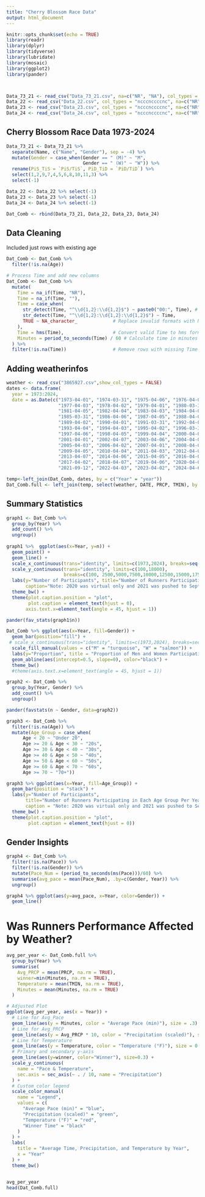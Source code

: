 ```yaml
---
title: "Cherry Blossom Race Data"
output: html_document
---
```




```r
knitr::opts_chunk$set(echo = TRUE)
library(readr)
library(dplyr)
library(tidyverse)
library(lubridate)
library(mosaic)
library(ggplot2)
library(pander)



Data_73_21 <- read_csv("Data_73_21.csv", na=c("NR", "NA"), col_types = "ccnccccccn")
Data_22 <- read_csv("Data_22.csv", col_types = "ncccnccccnc", na=c("NR", "NA"))
Data_23 <- read_csv("Data_23.csv", col_types = "ncccnccccnc", na=c("NR", "NA"))
Data_24 <- read_csv("Data_24.csv", col_types = "ncccnccccnc", na=c("NR", "NA"))
```

## Cherry Blossom Race Data 1973-2024

```r
Data_73_21 <- Data_73_21 %>% 
  separate(Name, c("Name", "Gender"), sep = -4) %>% 
  mutate(Gender = case_when(Gender == " (M)" ~ "M",
                            Gender == " (W)" ~ "W")) %>% 
  rename(PiS_TiS = `PiS/TiS`, PiD_TiD = `PiD/TiD`) %>% 
  select(1,2,9,7,4,5,6,8,10,11,3) %>% 
  select(-1)

Data_22 <- Data_22 %>% select(-1)
Data_23 <- Data_23 %>% select(-1)
Data_24 <- Data_24 %>% select(-1)

Dat_Comb <- rbind(Data_73_21, Data_22, Data_23, Data_24)

```


## Data Cleaning
Included just rows with existing age
```r
Dat_Comb <- Dat_Comb %>%
  filter(!is.na(Age))

# Process Time and add new columns
Dat_Comb <- Dat_Comb %>%
  mutate(
    Time = na_if(Time, "NR"),          
    Time = na_if(Time, ""),            
    Time = case_when(
      str_detect(Time, "^\\d{1,2}:\\d{1,2}$") ~ paste0("00:", Time), # Add "00:" for missing hours
      str_detect(Time, "^\\d{1,2}:\\d{1,2}:\\d{1,2}$") ~ Time,       
      TRUE ~ NA_character_             # Replace invalid formats with NA
    ),
    Time = hms(Time),                  # Convert valid Time to hms format
    Minutes = period_to_seconds(Time) / 60 # Calculate time in minutes
  ) %>%
  filter(!is.na(Time))                 # Remove rows with missing Time


```

## Adding weatherinfos
```r

weather <- read_csv("3865927.csv",show_col_types = FALSE)
dates <- data.frame(
  year = 1973:2024,
  date = as.Date(c("1973-04-01", "1974-03-31", "1975-04-06", "1976-04-04", 
                   "1977-04-03", "1978-04-02", "1979-04-01", "1980-03-30", 
                   "1981-04-05", "1982-04-04", "1983-04-03", "1984-04-01", 
                   "1985-03-31", "1986-04-06", "1987-04-05", "1988-04-03", 
                   "1989-04-02", "1990-04-01", "1991-03-31", "1992-04-05", 
                   "1993-04-04", "1994-04-03", "1995-04-02", "1996-03-31", 
                   "1997-04-06", "1998-04-05", "1999-04-04", "2000-04-02", 
                   "2001-04-01", "2002-04-07", "2003-04-06", "2004-04-04", 
                   "2005-04-03", "2006-04-02", "2007-04-01", "2008-04-06", 
                   "2009-04-05", "2010-04-04", "2011-04-03", "2012-04-01", 
                   "2013-04-07", "2014-04-06", "2015-04-05", "2016-04-03", 
                   "2017-04-02", "2018-04-07", "2019-04-06", "2020-04-05", 
                   "2021-09-12", "2022-04-03", "2023-04-02", "2024-04-6")))

temp<-left_join(Dat_Comb, dates, by = c("Year" = "year"))
Dat_Comb.full <- left_join(temp, select(weather, DATE, PRCP, TMIN), by = c("date" = "DATE"))
```

## Summary Statistics

```r
graph1 <- Dat_Comb %>%
  group_by(Year) %>%
  add_count() %>%
  ungroup()
  
graph1 %>%  ggplot(aes(x=Year, y=n)) +
  geom_point() +
  geom_line() +
  scale_x_continuous(trans="identity", limits=c(1973,2024), breaks=seq(1973,2024,3)) +
  scale_y_continuous(trans="identity", limits=c(100,18000), 
                     breaks=c(100, 2500,5000,7500,10000,12500,15000,17500)) +
  labs(y="Number of Participants", title="Number of Runners Participating Per Year", 
       caption="Note: 2020 was virtual only and 2021 was pushed to September, both due to Covid-19") +
  theme_bw() +
  theme(plot.caption.position = "plot",
        plot.caption = element_text(hjust = 0), 
       axis.text.x=element_text(angle = 45, hjust = 1))

pander(fav_stats(graph1$n))
```

```r
Dat_Comb %>% ggplot(aes(x=Year, fill=Gender)) +
  geom_bar(position="fill") +
 # scale_x_continuous(trans="identity", limits=c(1973,2024), breaks=seq(1973,2024,8)) +
  scale_fill_manual(values = c("M" = "turquoise", "W" = "salmon")) +
  labs(y="Proportion", title = "Proportion of Men and Women Participating Each Year") +
  geom_abline(aes(intercept=0.5, slope=0), color="black") +
  theme_bw()
  #theme(axis.text.x=element_text(angle = 45, hjust = 1))

graph2 <- Dat_Comb %>%
  group_by(Year, Gender) %>% 
  add_count() %>%
  ungroup()

pander(favstats(n ~ Gender, data=graph2))
```

```r
graph3 <- Dat_Comb %>% 
  filter(!is.na(Age)) %>% 
  mutate(Age_Group = case_when(
      Age < 20 ~ "Under 20",
      Age >= 20 & Age < 30 ~ "20s",
      Age >= 30 & Age < 40 ~ "30s",
      Age >= 40 & Age < 50 ~ "40s",
      Age >= 50 & Age < 60 ~ "50s",
      Age >= 60 & Age < 70 ~ "60s",
      Age >= 70 ~ "70+"))

graph3 %>% ggplot(aes(x=Year, fill=Age_Group)) +
  geom_bar(position = "stack") +
  labs(y="Number of Participants", 
       title="Number of Runners Participating in Each Age Group Per Year", 
       caption = "Note: 2020 was virtual only and 2021 was pushed to September, both due to Covid-19", fill="Age Group") +
  theme_bw() +
  theme(plot.caption.position = "plot",
        plot.caption = element_text(hjust = 0))
```



## Gender Insights

```r
graph4 <- Dat_Comb %>% 
  filter(!is.na(Pace)) %>% 
  filter(!is.na(Gender)) %>% 
  mutate(Pace_Num = (period_to_seconds(ms(Pace)))/60) %>% 
  summarise(avg_pace = mean(Pace_Num), .by=c(Gender, Year)) %>% 
  ungroup()

graph4 %>% ggplot(aes(y=avg_pace, x=Year, color=Gender)) +
  geom_line()
```

# Was Runners Performance Affected by Weather?
```r

avg_per_year <- Dat_Comb.full %>%
  group_by(Year) %>%
  summarise(
    Avg_PRCP = mean(PRCP, na.rm = TRUE),
    winner=min(Minutes, na.rm = TRUE),
    Temperature = mean(TMIN, na.rm = TRUE),
    Minutes = mean(Minutes, na.rm = TRUE)
  )

# Adjusted Plot
ggplot(avg_per_year, aes(x = Year)) +
  # Line for Avg_Pace
  geom_line(aes(y = Minutes, color = "Average Pace (min)"), size = .3) +
  # Line for Avg_PRCP
  geom_line(aes(y = Avg_PRCP * 10, color = "Precipitation (scaled)"), size = 0.3) +
  # Line for Temperature
  geom_line(aes(y = Temperature, color = "Temperature (°F)"), size = 0.3) +
  # Primary and secondary y-axis
  geom_line(aes(y=winner, color="Winner"), size=0.3) +
  scale_y_continuous(
    name = "Pace & Temperature",
    sec.axis = sec_axis(~ . / 10, name = "Precipitation")
  ) +
  # Custom color legend
  scale_color_manual(
    name = "Legend",
    values = c(
      "Average Pace (min)" = "blue",
      "Precipitation (scaled)" = "green",
      "Temperature (°F)" = "red",
      "Winner Time" = "black"
    )
  ) +
  labs(
    title = "Average Time, Precipitation, and Temperature by Year",
    x = "Year"
  ) +
  theme_bw()


avg_per_year
head(Dat_Comb.full)

```


